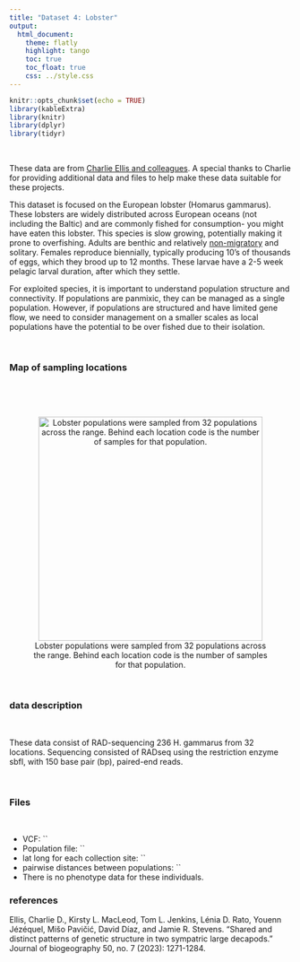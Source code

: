```yaml
---
title: "Dataset 4: Lobster"
output:
  html_document:
    theme: flatly
    highlight: tango
    toc: true
    toc_float: true
    css: ../style.css
---
```


```r
knitr::opts_chunk$set(echo = TRUE)
library(kableExtra)
library(knitr)
library(dplyr)
library(tidyr)  
```

<br>


These data are from [Charlie Ellis and colleagues](https://doi.org/10.1111/jbi.14623). A special thanks to Charlie for providing additional data and files to help make these data suitable for these projects. 


This dataset is focused on the European lobster (Homarus gammarus). These lobsters are widely distributed across European oceans (not including the Baltic) and are commonly fished for consumption- you might have eaten this lobster. This species is slow growing, potentially making it prone to overfishing. Adults are benthic and relatively [non-migratory](https://doi.org/10.1139/f2011-053) and solitary. Females reproduce biennially, typically producing 10's of thousands of eggs, which they brood  up to 12 months. These larvae have a 2-5 week pelagic larval duration, after which they  settle.

For exploited species, it is important to understand population structure and connectivity. If populations are panmixic, they can be managed as a single population. However, if populations are structured and have limited gene flow, we need to consider management on a smaller scales as local populations have the potential to be over fished due to their isolation. 

<br>

### Map of sampling locations

<br>

<br>

<center>
![Lobster populations were sampled from 32 populations across the range. Behind each location code is the number of samples for that population. 
](images/lobster_map.png){width=400px}
</center>

<br>

### data description

<br>

These data consist of RAD-sequencing 236 H. gammarus from 32 locations. Sequencing consisted of RADseq using the restriction enzyme sbfI, with 150 base pair (bp), paired-end reads. 

<br>

### Files

<br>

- VCF: ``
- Population file: ``
- lat long for each collection site: ``
- pairwise distances between populations: ``
- There is no phenotype data for these individuals.



### references

Ellis, Charlie D., Kirsty L. MacLeod, Tom L. Jenkins, Lénia D. Rato, Youenn Jézéquel, Mišo Pavičić, David Díaz, and Jamie R. Stevens. "Shared and distinct patterns of genetic structure in two sympatric large decapods." Journal of biogeography 50, no. 7 (2023): 1271-1284.


